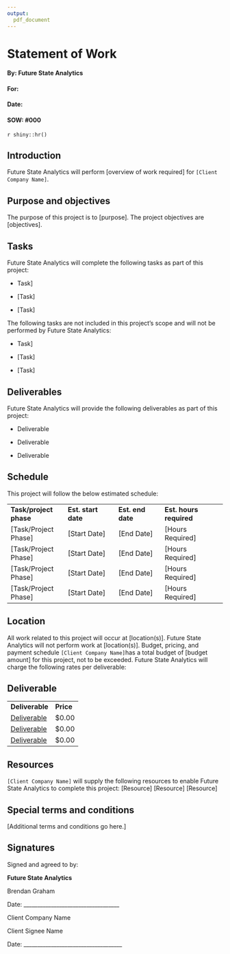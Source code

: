 ```yaml
---
output:
  pdf_document
---
```


# Statement of Work

#### By: Future State Analytics

#### For:

#### Date:

#### SOW: #000

`r shiny::hr()`

## Introduction

Future State Analytics will perform [overview of work required] for
`[Client Company Name]`.

## Purpose and objectives

The purpose of this project is to [purpose]. The project objectives are
[objectives].

## Tasks

Future State Analytics will complete the following tasks as part of this
project:

-   Task]

-    [Task]

-   [Task] \

The following tasks are not included in this project's scope and will
not be performed by Future State Analytics:

-   Task]

-    [Task]

-   [Task]

## Deliverables

Future State Analytics will provide the following deliverables as part
of this project:

-    Deliverable

-    Deliverable

-    Deliverable

## Schedule

This project will follow the below estimated schedule:

|                        |                     |                   |                         |
|------------------------|---------------------|-------------------|-------------------------|
| **Task/project phase** | **Est. start date** | **Est. end date** | **Est. hours required** |
| [Task/Project Phase]   | [Start Date]        | [End Date]        | [Hours Required]        |
| [Task/Project Phase]   | [Start Date]        | [End Date]        | [Hours Required]        |
| [Task/Project Phase]   | [Start Date]        | [End Date]        | [Hours Required]        |
| [Task/Project Phase]   | [Start Date]        | [End Date]        | [Hours Required]        |

## Location

All work related to this project will occur at [location(s)]. Future
State Analytics will not perform work at [location(s)]. Budget, pricing,
and payment schedule `[Client Company Name]`has a total budget of
[budget amount] for this project, not to be exceeded. Future State
Analytics will charge the following rates per deliverable:

## Deliverable

|                 |           |
|-----------------|-----------|
| **Deliverable** | **Price** |
| [Deliverable]   | \$0.00    |
| [Deliverable]   | \$0.00    |
| [Deliverable]   | \$0.00    |

## Resources

`[Client Company Name]` will supply the following resources to enable
Future State Analytics to complete this project: [Resource] [Resource]
[Resource]

## Special terms and conditions

[Additional terms and conditions go here.]

## Signatures

Signed and agreed to by:

**Future State Analytics**

Brendan Graham

Date:
\_\_\_\_\_\_\_\_\_\_\_\_\_\_\_\_\_\_\_\_\_\_\_\_\_\_\_\_\_\_\_\_\_\_\_

Client Company Name

Client Signee Name

Date:
\_\_\_\_\_\_\_\_\_\_\_\_\_\_\_\_\_\_\_\_\_\_\_\_\_\_\_\_\_\_\_\_\_\_\_\_
